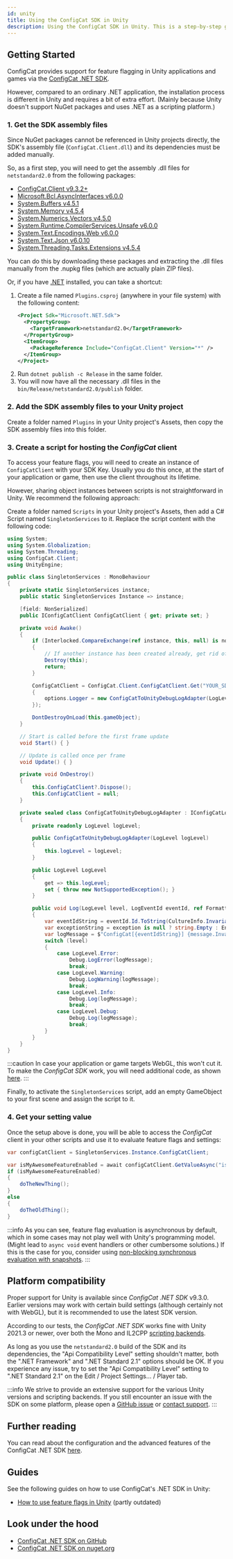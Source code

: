 ```yaml
---
id: unity
title: Using the ConfigCat SDK in Unity
description: Using the ConfigCat SDK in Unity. This is a step-by-step guide on how to use feature flags in your Unity project.
---
```



<script type='application/ld+json' dangerouslySetInnerHTML={{ __html: JSON.stringify(UnitySchema) }}></script>

## Getting Started

ConfigCat provides support for feature flagging in Unity applications and games via the [ConfigCat .NET SDK](./dotnet.mdx).

However, compared to an ordinary .NET application, the installation process is different in Unity and requires a bit of extra effort.
(Mainly because Unity doesn't support NuGet packages and uses .NET as a scripting platform.)

### 1. Get the SDK assembly files

Since NuGet packages cannot be referenced in Unity projects directly, the SDK's assembly file (`ConfigCat.Client.dll`) and its dependencies must be added manually.

So, as a first step, you will need to get the assembly .dll files for `netstandard2.0` from the following packages:
* [ConfigCat.Client v9.3.2+](https://www.nuget.org/packages/ConfigCat.Client)
* [Microsoft.Bcl.AsyncInterfaces v6.0.0](https://www.nuget.org/packages/Microsoft.Bcl.AsyncInterfaces/6.0.0)
* [System.Buffers v4.5.1](https://www.nuget.org/packages/System.Buffers/4.5.1)
* [System.Memory v4.5.4](https://www.nuget.org/packages/System.Memory/4.5.4)
* [System.Numerics.Vectors v4.5.0](https://www.nuget.org/packages/System.Numerics.Vectors/4.5.0)
* [System.Runtime.CompilerServices.Unsafe v6.0.0](https://www.nuget.org/packages/System.Runtime.CompilerServices.Unsafe/6.0.0)
* [System.Text.Encodings.Web v6.0.0](https://www.nuget.org/packages/System.Text.Encodings.Web/6.0.0)
* [System.Text.Json v6.0.10](https://www.nuget.org/packages/System.Text.Json/6.0.10)
* [System.Threading.Tasks.Extensions v4.5.4](https://www.nuget.org/packages/System.Threading.Tasks.Extensions/4.5.4)

You can do this by downloading these packages and extracting the .dll files manually from the .nupkg files (which are actually plain ZIP files).

Or, if you have [.NET](https://dotnet.microsoft.com) installed, you can take a shortcut:
1. Create a file named `Plugins.csproj` (anywhere in your file system) with the following content:
   ```xml
   <Project Sdk="Microsoft.NET.Sdk">
     <PropertyGroup>
       <TargetFramework>netstandard2.0</TargetFramework>
     </PropertyGroup>
     <ItemGroup>
       <PackageReference Include="ConfigCat.Client" Version="*" />
     </ItemGroup>
   </Project>
   ```
1. Run `dotnet publish -c Release` in the same folder.
1. You will now have all the necessary .dll files in the `bin/Release/netstandard2.0/publish` folder.

### 2. Add the SDK assembly files to your Unity project

Create a folder named `Plugins` in your Unity project's Assets, then copy the SDK assembly files into this folder.

### 3. Create a script for hosting the _ConfigCat_ client

To access your feature flags, you will need to create an instance of `ConfigCatClient` with your SDK Key.
Usually you do this once, at the start of your application or game, then use the client throughout its lifetime.

However, sharing object instances between scripts is not straightforward in Unity. We recommend the following approach:

Create a folder named `Scripts` in your Unity project's Assets, then add a C# Script named `SingletonServices` to it.
Replace the script content with the following code:

```cs
using System;
using System.Globalization;
using System.Threading;
using ConfigCat.Client;
using UnityEngine;

public class SingletonServices : MonoBehaviour
{
    private static SingletonServices instance;
    public static SingletonServices Instance => instance;

    [field: NonSerialized]
    public IConfigCatClient ConfigCatClient { get; private set; }

    private void Awake()
    {
        if (Interlocked.CompareExchange(ref instance, this, null) is not null)
        {
            // If another instance has been created already, get rid of this one.
            Destroy(this);
            return;
        }

        ConfigCatClient = ConfigCat.Client.ConfigCatClient.Get("YOUR_SDK_KEY", options =>
        {
            options.Logger = new ConfigCatToUnityDebugLogAdapter(LogLevel.Warning);
        });

        DontDestroyOnLoad(this.gameObject);
    }

    // Start is called before the first frame update
    void Start() { }

    // Update is called once per frame
    void Update() { }

    private void OnDestroy()
    {
        this.ConfigCatClient?.Dispose();
        this.ConfigCatClient = null;
    }

    private sealed class ConfigCatToUnityDebugLogAdapter : IConfigCatLogger
    {
        private readonly LogLevel logLevel;

        public ConfigCatToUnityDebugLogAdapter(LogLevel logLevel)
        {
            this.logLevel = logLevel;
        }

        public LogLevel LogLevel
        {
            get => this.logLevel;
            set { throw new NotSupportedException(); }
        }

        public void Log(LogLevel level, LogEventId eventId, ref FormattableLogMessage message, Exception exception = null)
        {
            var eventIdString = eventId.Id.ToString(CultureInfo.InvariantCulture);
            var exceptionString = exception is null ? string.Empty : Environment.NewLine + exception;
            var logMessage = $"ConfigCat[{eventIdString}] {message.InvariantFormattedMessage}{exceptionString}";
            switch (level)
            {
                case LogLevel.Error:
                    Debug.LogError(logMessage);
                    break;
                case LogLevel.Warning:
                    Debug.LogWarning(logMessage);
                    break;
                case LogLevel.Info:
                    Debug.Log(logMessage);
                    break;
                case LogLevel.Debug:
                    Debug.Log(logMessage);
                    break;
            }
        }
    }
}
```

:::caution
In case your application or game targets WebGL, this won't cut it.
To make the _ConfigCat SDK_ work, you will need additional code, as shown [here](https://github.com/configcat/.net-sdk/blob/master/samples/UnityWebGL/Assets/Scripts/SingletonServices.cs).
:::

Finally, to activate the `SingletonServices` script, add an empty GameObject to your first scene and assign the script to it.

### 4. Get your setting value

Once the setup above is done, you will be able to access the _ConfigCat_ client in your other scripts and use it to evaluate feature flags and settings:

```cs
var configCatClient = SingletonServices.Instance.ConfigCatClient;

var isMyAwesomeFeatureEnabled = await configCatClient.GetValueAsync("isMyAwesomeFeatureEnabled", false);
if (isMyAwesomeFeatureEnabled)
{
    doTheNewThing();
}
else
{
    doTheOldThing();
}
```

:::info
As you can see, feature flag evaluation is asynchronous by default, which in some cases may not play well with Unity's programming model.
(Might lead to `async void` event handlers or other cumbersome solutions.) If this is the case for you, consider using [non-blocking
synchronous evaluation with snapshots](./dotnet.mdx#snapshots-and-non-blocking-synchronous-feature-flag-evaluation).
:::

## Platform compatibility

Proper support for Unity is available since _ConfigCat .NET SDK_ v9.3.0.
Earlier versions may work with certain build settings (although certainly not with WebGL), but it is recommended to use the latest SDK version.

According to our tests, the _ConfigCat .NET SDK_ works fine with Unity 2021.3 or newer, over both the Mono and IL2CPP [scripting backends](https://docs.unity3d.com/2021.3/Documentation/Manual/ScriptingRestrictions.html).

As long as you use the `netstandard2.0` build of the SDK and its dependencies, the "Api Compatibility Level" setting shouldn't matter, both the ".NET Framework" and ".NET Standard 2.1" options should be OK.
If you experience any issue, try to set the "Api Compatibility Level" setting to ".NET Standard 2.1" on the Edit / Project Settings... / Player tab.

:::info
We strive to provide an extensive support for the various Unity versions and scripting backends. If you still encounter an issue with the SDK on some platform, please open a [GitHub issue](https://github.com/configcat/.net-sdk/issues/new/choose) or [contact support](https://configcat.com/support).
:::

## Further reading

You can read about the configuration and the advanced features of the ConfigCat .NET SDK [here](./dotnet.mdx).

## Guides

See the following guides on how to use ConfigCat's .NET SDK in Unity:

- <a href="https://configcat.com/blog/2023/01/27/how-to-use-feature-flags-in-unity/" target="_blank">How to use feature flags in Unity</a> (partly outdated)

## Look under the hood

- <a href="https://github.com/configcat/.net-sdk" target="_blank">ConfigCat .NET SDK on GitHub</a>
- <a href="https://www.nuget.org/packages/ConfigCat.Client" target="_blank">ConfigCat .NET SDK on nuget.org</a>
